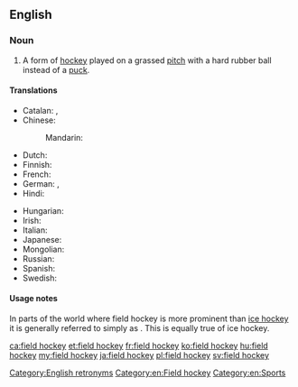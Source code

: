 ==English==
{{wikipedia}}

===Noun===
{{en-noun|head=[[field]] [[hockey]]|-}}

# A form of [[hockey]] played on a grassed [[pitch]] with a hard rubber ball instead of a [[puck]].

====Translations====
{{trans-top|form of hockey}}
* Catalan: {{t+|ca|hoquei sobre herba|m}}, {{t+|ca|hoquei}}
* Chinese:
*: Mandarin: {{t+|cmn|曲棍球|tr=qūgùnqiú|sc=Hani}}
* Dutch: {{t-needed|nl}}
* Finnish: {{t|fi|maahockey}}
* French: {{t+|fr|hockey sur gazon|m}}
* German: {{t+|de|Hockey|n}}, {{t|de|Feldhockey|n}}
* Hindi: {{t-needed|hi}}
{{trans-mid}}
* Hungarian: {{t+|hu|gyeplabda}}
* Irish: {{t|ga|haca|m}}
* Italian: {{t|it|hockey su prato|m}}
* Japanese: {{t+|ja|フィールドホッケー|tr=fīrudohokkē|sc=Jpan}}
* Mongolian: {{t|mn|талбайн хоккей|sc=Cyrl}}
* Russian: {{t|ru|хокке́й на траве́|m}}
* Spanish: {{t-needed|es}}
* Swedish: {{t+|sv|landhockey|c}}
{{trans-bottom}}

====Usage notes====
In parts of the world where field hockey is more prominent than [[ice hockey]] it is generally referred to simply as {{m|en|hockey}}. This is equally true of ice hockey.

[[Category:English retronyms]]
[[Category:en:Field hockey]]
[[Category:en:Sports]]

[[ca:field hockey]]
[[et:field hockey]]
[[fr:field hockey]]
[[ko:field hockey]]
[[hu:field hockey]]
[[my:field hockey]]
[[ja:field hockey]]
[[pl:field hockey]]
[[sv:field hockey]]